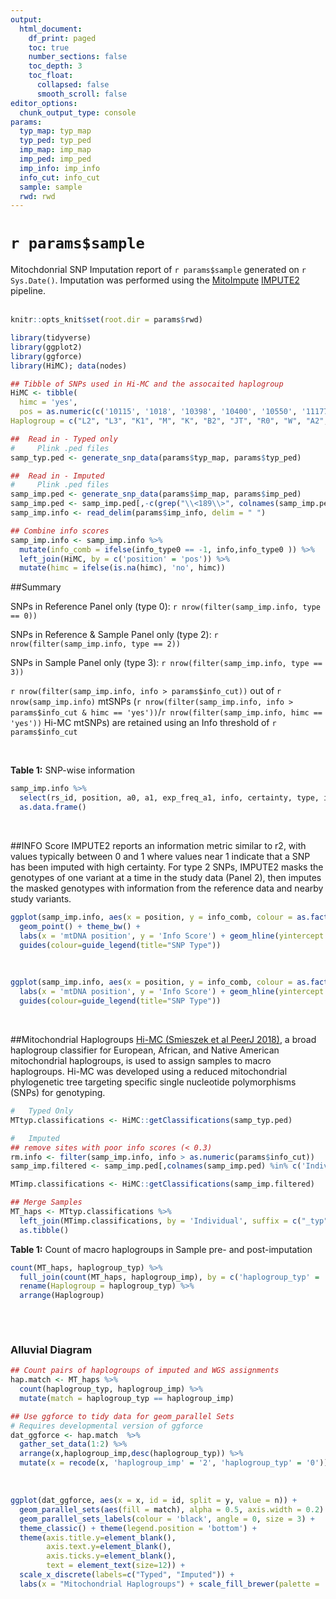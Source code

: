 ```yaml
---
output:
  html_document:
    df_print: paged
    toc: true
    number_sections: false
    toc_depth: 3
    toc_float:
      collapsed: false
      smooth_scroll: false
editor_options: 
  chunk_output_type: console
params:
  typ_map: typ_map
  typ_ped: typ_ped
  imp_map: imp_map
  imp_ped: imp_ped
  imp_info: imp_info
  info_cut: info_cut  
  sample: sample
  rwd: rwd
---
```

# `r params$sample`
Mitochdonrial SNP Imputation report of `r params$sample` generated on `r Sys.Date()`. Imputation was performed using the [MitoImpute](https://github.com/sjfandrews/MitoImpute) [IMPUTE2](http://mathgen.stats.ox.ac.uk/impute/impute_v2.html) pipeline.  
<br> 
```r
knitr::opts_knit$set(root.dir = params$rwd)

library(tidyverse)
library(ggplot2)
library(ggforce)
library(HiMC); data(nodes)

## Tibble of SNPs used in Hi-MC and the assocaited haplogroup
HiMC <- tibble(
  himc = 'yes',
  pos = as.numeric(c('10115', '1018', '10398', '10400', '10550', '11177', '11251', '11719', '11947', '12007', '12308', '12414', '12705', '13263', '13368', '13506', '13708', '13789', '14178', '14318', '1438', '14470', '14560', '14668', '14766', '14905', '15043', '15326', '15452', '15535', '16111', '16189', '16271', '16362', '16390', '16391', '16391', '1719', '1736', '2092', '3505', '3552', '3594', '4580', '4769', '4883', '4917', '4977', '5178', '5442', '6371', '7028', '825', '8251', '8414', '8468', '8703', '9042', '9055', '9347', '9950')),
Haplogroup = c("L2", "L3", "K1", "M", "K", "B2", "JT", "R0", "W", "A2", "U", "N2", "R", "C", "T", "L2'3'4'6", "J", "L1", "L1", "C", "H2", "K", ".", "D4", "HV", "T", "N1a1b", "H2a2a", "JT", "B4b'd'e", "A2", "T1", "JT", "L4", "L2", "I", "I", "X2", "A", "D1", "W", "C", "L3'4", "V", "H2a", "M80'D", "T", "B2", "D ", "L0", "X ", "H", "L2'3'4'6", "N1a1b", "D4", "L2'3'4'6", "D2", "L0", "U8b", "L0", "B2"))

```

```r
##  Read in - Typed only
#     Plink .ped files 
samp_typ.ped <- generate_snp_data(params$typ_map, params$typ_ped)

##  Read in - Imputed 
#     Plink .ped files 
samp_imp.ped <- generate_snp_data(params$imp_map, params$imp_ped) 
samp_imp.ped <- samp_imp.ped[,-c(grep("\\<189\\>", colnames(samp_imp.ped)), grep("\\<16183\\>", colnames(samp_imp.ped)))]
samp_imp.info <- read_delim(params$imp_info, delim = " ")

## Combine info scores
samp_imp.info <- samp_imp.info %>% 
  mutate(info_comb = ifelse(info_type0 == -1, info,info_type0 )) %>% 
  left_join(HiMC, by = c('position' = 'pos')) %>%
  mutate(himc = ifelse(is.na(himc), 'no', himc))

```

##Summary

SNPs in Reference Panel only (type 0): `r nrow(filter(samp_imp.info, type == 0))`


SNPs in Reference & Sample Panel only (type 2): `r nrow(filter(samp_imp.info, type == 2))`


SNPs in Sample Panel only (type 3): `r nrow(filter(samp_imp.info, type == 3))`


`r nrow(filter(samp_imp.info, info > params$info_cut))` out of `r nrow(samp_imp.info)` mtSNPs (`r nrow(filter(samp_imp.info, info > params$info_cut & himc == 'yes'))`/`r nrow(filter(samp_imp.info, himc == 'yes'))` Hi-MC mtSNPs) are retained using an Info threshold of `r params$info_cut`

<br>

**Table 1:** SNP-wise information 
```r

samp_imp.info %>% 
  select(rs_id, position, a0, a1, exp_freq_a1, info, certainty, type, info_type0, concord_type0, r2_type0, himc, Haplogroup) %>% 
  as.data.frame()

```
<br>

##INFO Score
IMPUTE2 reports an information metric similar to r2, with values typically between 0 and 1 where values near 1 indicate that a SNP has been imputed with high certainty. For type 2 SNPs, IMPUTE2 masks the genotypes of one variant at a time in the study data (Panel 2), then imputes the masked genotypes with information from the reference data and nearby study variants.

```r

ggplot(samp_imp.info, aes(x = position, y = info_comb, colour = as.factor(type))) + 
  geom_point() + theme_bw() + 
  labs(x = 'mtDNA position', y = 'Info Score') + geom_hline(yintercept = as.numeric(params$info_cut), colour = 'red', linetype = 2) +  
  guides(colour=guide_legend(title="SNP Type")) 

```
<br> 
```r

ggplot(samp_imp.info, aes(x = position, y = info_comb, colour = as.factor(type), alpha = himc)) + geom_point() + theme_bw() + 
  labs(x = 'mtDNA position', y = 'Info Score') + geom_hline(yintercept = as.numeric(params$info_cut), colour = 'red', linetype = 2) + 
  guides(colour=guide_legend(title="SNP Type")) 

```
<br>

##Mitochondrial Haplogroups
[Hi-MC (Smieszek et al PeerJ 2018)](https://peerj.com/articles/5149/), a broad haplogroup classifier for European, African, and Native American mitochondrial haplogroups, is used to assign samples to macro haplogroups. Hi-MC was developed using a reduced mitochondrial phylogenetic tree targeting specific single nucleotide polymorphisms (SNPs) for genotyping.

```r
#   Typed Only
MTtyp.classifications <- HiMC::getClassifications(samp_typ.ped)

#   Imputed 
## remove sites with poor info scores (< 0.3)
rm.info <- filter(samp_imp.info, info > as.numeric(params$info_cut))
samp_imp.filtered <- samp_imp.ped[,colnames(samp_imp.ped) %in% c('Individual', rm.info$position)]

MTimp.classifications <- HiMC::getClassifications(samp_imp.filtered)

## Merge Samples
MT_haps <- MTtyp.classifications %>% 
  left_join(MTimp.classifications, by = 'Individual', suffix = c("_typ", "_imp")) %>% 
  as.tibble()
```

**Table 1:** Count of macro haplogroups in Sample pre- and post-imputation
```r

count(MT_haps, haplogroup_typ) %>% 
  full_join(count(MT_haps, haplogroup_imp), by = c('haplogroup_typ' = 'haplogroup_imp'), suffix = c('.typ', '.imp')) %>% 
  rename(Haplogroup = haplogroup_typ) %>% 
  arrange(Haplogroup)
  
```
<br>

### Alluvial Diagram
```r

## Count pairs of haplogroups of imputed and WGS assignments
hap.match <- MT_haps %>%
  count(haplogroup_typ, haplogroup_imp) %>% 
  mutate(match = haplogroup_typ == haplogroup_imp) 

## Use ggforce to tidy data for geom_parallel Sets 
# Requires developmental version of ggforce
dat_ggforce <- hap.match  %>%
  gather_set_data(1:2) %>%       
  arrange(x,haplogroup_imp,desc(haplogroup_typ)) %>% 
  mutate(x = recode(x, 'haplogroup_imp' = '2', 'haplogroup_typ' = '0'))

```
<br>

```r
ggplot(dat_ggforce, aes(x = x, id = id, split = y, value = n)) +
  geom_parallel_sets(aes(fill = match), alpha = 0.5, axis.width = 0.2) +
  geom_parallel_sets_labels(colour = 'black', angle = 0, size = 3) + 
  theme_classic() + theme(legend.position = 'bottom') + 
  theme(axis.title.y=element_blank(),
        axis.text.y=element_blank(),
        axis.ticks.y=element_blank(),
        text = element_text(size=12)) + 
  scale_x_discrete(labels=c("Typed", "Imputed")) + 
  labs(x = "Mitochondrial Haplogroups") + scale_fill_brewer(palette = 'Paired')

```









































